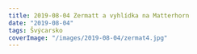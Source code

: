 ```yaml
---
title: 2019-08-04 Zermatt a vyhlídka na Matterhorn
date: "2019-08-04"
tags: Švýcarsko
coverImage: "/images/2019-08-04/zermat4.jpg"
---
```


<CustomImage
  src="/images/2019-08-04/zermat1.jpg"
  alt="Zermatt a vyhlidka na Matterhorn"
  size="horizontalLarge"
/>
<CustomImage
  src="/images/2019-08-04/zermat2.jpg"
  alt="Zermatt a vyhlidka na Matterhorn"
  size="horizontalLarge"
/>
<CustomImage
  src="/images/2019-08-04/zermat3.jpg"
  alt="Zermatt a vyhlidka na Matterhorn"
  size="horizontalLarge"
/>
<CustomImage
  src="/images/2019-08-04/zermat4.jpg"
  alt="Zermatt a vyhlidka na Matterhorn"
  size="horizontalLarge"
/>
<CustomImage
  src="/images/2019-08-04/zermat5.jpg"
  alt="Zermatt a vyhlidka na Matterhorn"
  size="horizontalLarge"
/>
<CustomImage
  src="/images/2019-08-04/zermat6.jpg"
  alt="Zermatt a vyhlidka na Matterhorn"
  size="horizontalLarge"
/>
<CustomImage
  src="/images/2019-08-04/zermat7.jpg"
  alt="Zermatt a vyhlidka na Matterhorn"
  size="horizontalLarge"
/>
<CustomImage
  src="/images/2019-08-04/zermat8.jpg"
  alt="Zermatt a vyhlidka na Matterhorn"
  size="horizontalLarge"
/>
